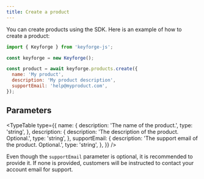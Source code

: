```yaml
---
title: Create a product
---
```


You can create products using the SDK. Here is an example of how to create a product:

```js
import { Keyforge } from 'keyforge-js';

const keyforge = new Keyforge();

const product = await keyforge.products.create({
  name: 'My product',
  description: 'My product description',
  supportEmail: 'help@myproduct.com',
});
```

## Parameters

<TypeTable
  type={{
    name: {
      description: 'The name of the product.',
      type: 'string',
    },
    description: {
      description: 'The description of the product. Optional.',
      type: 'string',
    },
    supportEmail: {
      description: 'The support email of the product. Optional.',
      type: 'string',
    },
  }}
/>

<Callout title="Support Email">Even though the `supportEmail` parameter is optional, it is recommended to provide it. If none is provided, customers will be instructed to contact your account email for support.</Callout>
